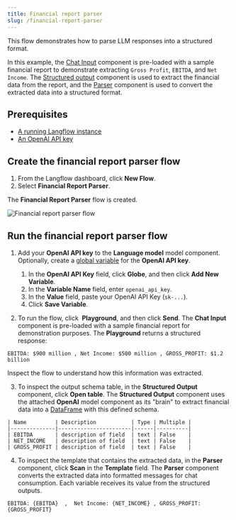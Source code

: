 ```yaml
---
title: Financial report parser
slug: /financial-report-parser
---
```



This flow demonstrates how to parse LLM responses into a structured format.

In this example, the [Chat Input](/components-io#chat-input) component is pre-loaded with a sample financial report to demonstrate extracting `Gross Profit`, `EBITDA`, and `Net Income`.
The [Structured output](/components-processing#structured-output) component is used to extract the financial data from the report, and the [Parser](/components-processing#parser) component is used to convert the extracted data into a structured format.

## Prerequisites

- [A running Langflow instance](/get-started-installation)
- [An OpenAI API key](https://platform.openai.com/)

## Create the financial report parser flow

1. From the Langflow dashboard, click **New Flow**.
2. Select **Financial Report Parser**.

The **Financial Report Parser** flow is created.

![Financial report parser flow](/img/starter-flow-financial-report-parser.png)

## Run the financial report parser flow

1. Add your **OpenAI API key** to the **Language model** model component.
	Optionally, create a [global variable](/configuration-global-variables) for the **OpenAI API key**.

	1. In the **OpenAI API Key** field, click <Icon name="Globe" aria-hidden="True" /> **Globe**, and then click **Add New Variable**.
	2. In the **Variable Name** field, enter `openai_api_key`.
	3. In the **Value** field, paste your OpenAI API Key (`sk-...`).
	4. Click **Save Variable**.
2. To run the flow, click <Icon name="Play" aria-hidden="true"/> **Playground**, and then click **Send**.
The **Chat Input** component is pre-loaded with a sample financial report for demonstration purposes.
The **Playground** returns a structured response:

```text
EBITDA: $900 million , Net Income: $500 million , GROSS_PROFIT: $1.2 billion
```

Inspect the flow to understand how this information was extracted.

3. To inspect the output schema table, in the **Structured Output** component, click **Open table**.
The **Structured Output** component uses the attached **OpenAI** model component as its "brain" to extract financial data into a [DataFrame](/data-types#dataframe) with this defined schema.
```text
| Name         | Description           | Type | Multiple |
|--------------|-----------------------|------|----------|
| EBITDA       | description of field  | text | False    |
| NET_INCOME   | description of field  | text | False    |
| GROSS_PROFIT | description of field  | text | False    |
```

4. To inspect the template that contains the extracted data, in the **Parser** component, click <Icon name="Scan" aria-hidden="true"/> **Scan** in the **Template** field.
The **Parser** component converts the extracted data into formatted messages for chat consumption.
Each variable receives its value from the structured outputs.
```text
EBITDA: {EBITDA}  ,  Net Income: {NET_INCOME} , GROSS_PROFIT: {GROSS_PROFIT}
```



